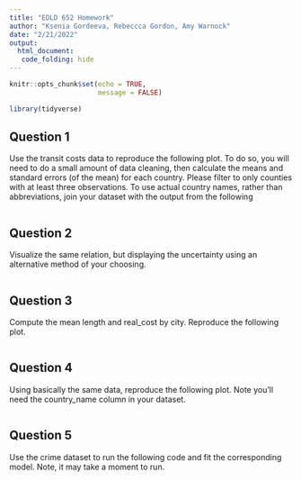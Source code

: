 ```yaml
---
title: "EDLD 652 Homework"
author: "Ksenia Gordeeva, Rebeccca Gordon, Amy Warnock"
date: "2/21/2022"
output:
  html_document:
   code_folding: hide
---
```


```r
knitr::opts_chunk$set(echo = TRUE,
                      message = FALSE)

library(tidyverse)

```
## Question 1
Use the transit costs data to reproduce the following plot. To do so, you will need to do a small amount of data cleaning, then calculate the means and standard errors (of the mean) for each country. Please filter to only counties with at least three observations. To use actual country names, rather than abbreviations, join your dataset with the output from the following
```r

```
## Question 2
Visualize the same relation, but displaying the uncertainty using an alternative method of your choosing.
```r

```
## Question 3
Compute the mean length and real_cost by city. Reproduce the following plot.
```r

```
## Question 4
Using basically the same data, reproduce the following plot. Note you’ll need the country_name column in your dataset.
```r

```
## Question 5
Use the crime dataset to run the following code and fit the corresponding model. Note, it may take a moment to run.
```r

```








